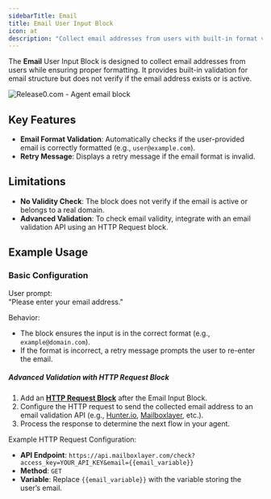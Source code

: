 ```yaml
---
sidebarTitle: Email
title: Email User Input Block
icon: at
description: "Collect email addresses from users with built-in format validation."
---
```


The **Email** User Input Block is designed to collect email addresses from users while ensuring proper formatting. It provides built-in validation for email structure but does not verify if the email address exists or is active.

<Frame style={{ maxWidth: '600px' }}>
  <img src="/images/blocks/inputs/email.png" alt="Release0.com - Agent email block" />
</Frame>

## Key Features

- **Email Format Validation**: Automatically checks if the user-provided email is correctly formatted (e.g., `user@example.com`).  
- **Retry Message**: Displays a retry message if the email format is invalid.

## Limitations

- **No Validity Check**: The block does not verify if the email is active or belongs to a real domain.  
- **Advanced Validation**: To check email validity, integrate with an email validation API using an HTTP Request block.

## Example Usage

### Basic Configuration
User prompt:  
"Please enter your email address."

Behavior:  
- The block ensures the input is in the correct format (e.g., `example@domain.com`).  
- If the format is incorrect, a retry message prompts the user to re-enter the email.

##### Advanced Validation with HTTP Request Block

1. Add an **[HTTP Request Block](/editor/blocks/integrations/http-request)** after the Email Input Block.  
2. Configure the HTTP request to send the collected email address to an email validation API (e.g., [Hunter.io](https://hunter.io), [Mailboxlayer](https://mailboxlayer.com), etc.).  
3. Process the response to determine the next flow in your agent.

Example HTTP Request Configuration:  
- **API Endpoint**: `https://api.mailboxlayer.com/check?access_key=YOUR_API_KEY&email={{email_variable}}`  
- **Method**: `GET`  
- **Variable**: Replace `{{email_variable}}` with the variable storing the user’s email.
